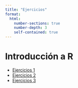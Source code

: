 ```yaml
---
title: "Ejercicios"
format:
  html:
    number-sections: true
    number-depth: 3
    self-contained: true
---
```


# Introducción a R

+ [Ejercicios 1](01_01_ejercicios.qmd)
+ [Ejercicios 2](01_02_ejercicios.qmd)
+ [Ejercicios 3](01_03_ejercicios.qmd)
